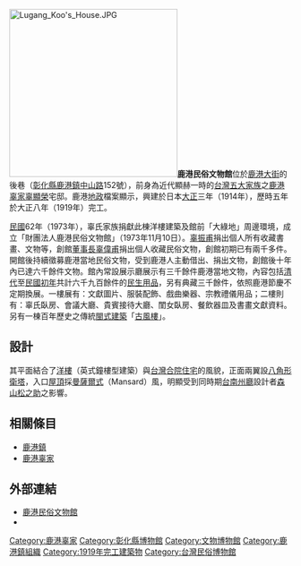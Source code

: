 [[File:Lugang_Koo's_House.JPG|300px]]'''鹿港民俗文物館'''位於[[鹿港大街|鹿港大街]]的後巷（[[彰化縣|彰化縣]][[鹿港鎮|鹿港鎮]][[中山路|中山路]]152號），前身為近代顯赫一時的[[台灣五大家族|台灣五大家族]]之[[鹿港辜家|鹿港辜家]][[辜顯榮|辜顯榮]]宅邸。鹿港[[地政|地政]]檔案顯示，興建於日本[[大正|大正]]三年（1914年），歷時五年於大正八年（1919年）完工。

[[中華民國|民國]]62年（1973年），辜氏家族捐獻此棟洋樓建築及館前「大綠地」周邊環境，成立「財團法人鹿港民俗文物館」（1973年11月10日）。[[辜振甫|辜振甫]]捐出個人所有收藏書畫、文物等，創館[[董事長|董事長]][[辜偉甫|辜偉甫]]捐出個人收藏民俗文物，創館初期已有兩千多件。開館後持續徵募鹿港當地民俗文物，受到鹿港人主動借出、捐出文物，創館後十年內已達六千餘件文物。館內常設展示廳展示有三千餘件鹿港當地文物，內容包括[[清代|清代]]至[[民國初年|民國初年]]共計六千九百餘件的[[民生用品|民生用品]]，另有典藏三千餘件，依照鹿港節慶不定期換展。一樓展有：文獻圖片、服裝配飾、戲曲樂器、宗教禮儀用品；二樓則有：辜氏臥房、會議大廳、貴賓接待大廳、閨女臥房、餐飲器皿及書畫文獻資料。另有一棟百年歷史之傳統[[閩式建築|閩式建築]]「[[古風樓|古風樓]]」。

== 設計 ==
其平面結合了[[洋樓|洋樓]]（英式鐘樓型建築）與[[台灣|台灣]][[合院住宅|合院住宅]]的風貌，正面兩翼設[[八角形|八角形]][[衛塔|衛塔]]，入口[[屋頂|屋頂]]採[[曼薩爾式|曼薩爾式]]（Mansard）風，明顯受到同時期[[台南州廳|台南州廳]]設計者[[森山松之助|森山松之助]]之影響。

== 相關條目 ==
{{commons category|Lukang Folk Arts Museum}}
*[[鹿港鎮|鹿港鎮]]
*[[鹿港辜家|鹿港辜家]]

== 外部連結 ==
*[http://www.lukangarts.org.tw 鹿港民俗文物館]
*{{facebook|lkshlukangarts?|鹿港民俗文物館志工社}}

{{台灣博物館}}

[[Category:鹿港辜家|Category:鹿港辜家]]
[[Category:彰化縣博物館|Category:彰化縣博物館]]
[[Category:文物博物館|Category:文物博物館]]
[[Category:鹿港鎮組織|Category:鹿港鎮組織]]
[[Category:1919年完工建築物|Category:1919年完工建築物]]
[[Category:台灣民俗博物館|Category:台灣民俗博物館]]